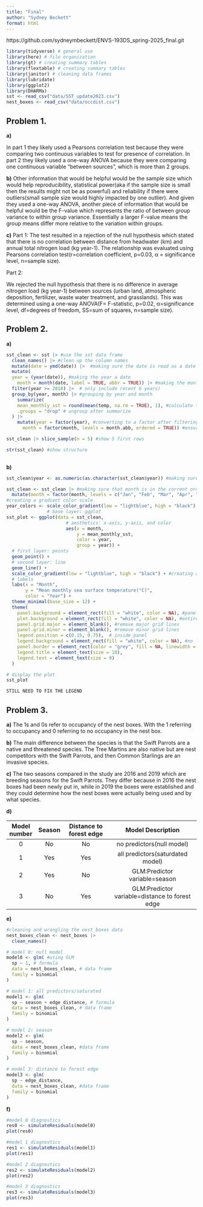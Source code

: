 ```yaml
---
title: "Final"
author: "Sydney Beckett"
format: html
---
```


https://github.com/sydneymbeckett/ENVS-193DS_spring-2025_final.git 



```r
library(tidyverse) # general use
library(here) # file organization
library(gt) # creating summary tables
library(flextable) # creating summary tables
library(janitor) # cleaning data frames
library(lubridate)
library(ggplot2)
library(DHARMa)
sst <- read_csv("data/SST_update2023.csv")
nest_boxes <- read_csv("data/occdist.csv")
```

## Problem 1.

**a)**

In part 1 they likely used a Pearsons correlation test because they were comparing two continuous variables to test for presence of correlation.
In part 2 they likely used a one-way ANOVA because they were comparing one continuous variable "between sources", which is more than 2 groups.

**b)**
Other information that would be helpful would be the sample size which would help reproducibility, statistical power(aka if the sample size is small then the results might not be as powerful) and reliability if there were outliers(small sample size would highly impacted by one outlier). And given they used a one-way ANOVA, another piece of information that would be helpful would be the F-value which represents the ratio of between group variance to within group variance. Essentially a larger F-value means the group means differ more relative to the variation within groups. 

**c)**
Part 1: 
The test resulted in a rejection of the null hypothesis which stated that there is no correlation between distance from headwater (km) and annual total nitrogen load (kg year-1). The relationship was evaluated using Pearsons correlation test(r=correlation coefficient, p=0.03, α = significance level, n=sample size).

Part 2: 

We rejected the null hypothesis that there is no difference in average nitrogen load (kg year-1) between sources (urban land, atmospheric deposition, fertilizer, waste water treatment, and grasslands). This was determined using a one-way ANOVA(F= F-statistic, p=0.02, α=significance level, df=degrees of freedom, SS=sum of squares, n=sample size).

## Problem 2.

**a)**
```r
sst_clean <- sst |> #use the sst data frame
  clean_names() |> #clean up the column names
  mutate(date = ymd(date)) |>  #making sure the date is read as a date
  mutate(
  year = (year(date)), #making the year a date
    month = month(date, label = TRUE, abbr = TRUE)) |> #making the month category and using abbreviations 
  filter(year >= 2018) |>  # only include recent 6 years) 
  group_by(year, month) |> #grouping by year and month
    summarize(
    mean_monthly_sst = round(mean(temp, na.rm = TRUE), 1), #calculate the mean monthly sst and round out to one decimal place
    .groups = "drop" # ungroup after summarize
  ) |> 
    mutate(year = factor(year), #converting to a factor after filtering
      month = factor(month, levels = month.abb, ordered = TRUE)) #ensure correct month ordering

sst_clean |> slice_sample(n = 5) #show 5 first rows

str(sst_clean) #show structure
  

```

**b)**
```r

sst_clean$year <- as.numeric(as.character(sst_clean$year)) #making sure the year is numeric

sst_clean <- sst_clean |> #making sure that month is in the corrent order
  mutate(month = factor(month, levels = c("Jan", "Feb", "Mar", "Apr", "May", "Jun","Jul", "Aug", "Sep", "Oct", "Nov", "Dec")))
#creating a gradient color scale 
year_colors <- scale_color_gradient(low = "lightblue", high = "black")
               # base layer: ggplot
sst_plot <- ggplot(data = sst_clean,
                      # aesthetics: x-axis, y-axis, and color
                      aes(x = month,
                          y = mean_monthly_sst,
                          color = year,
                          group = year)) +
  # first layer: points
  geom_point() +
  # second layer: line
  geom_line() +
  scale_color_gradient(low = "lightblue", high = "black") + #creating a color gradient
  # labels
  labs(x = "Month",
       y = "Mean monthly sea surface temperature(°C)",
       color = "Year") +
  theme_minimal(base_size = 12) +
  theme(
    panel.background = element_rect(fill = "white", color = NA), #panel background white
    plot.background = element_rect(fill = "white", color = NA), #entire plot background white
    panel.grid.major = element_blank(), #remove major grid lines
    panel.grid.minor = element_blank(), #remove minor grid lines
    legend.position = c(0.15, 0.75),  # inside panel
    legend.background = element_rect(fill = "white", color = NA), #no legend border
    panel.border = element_rect(color = "grey", fill = NA, linewidth = 0.5), #creating border
    legend.title = element_text(size = 10),
    legend.text = element_text(size = 9)
  )

# display the plot
sst_plot

STILL NEED TO FIX THE LEGEND
```

## Problem 3.

**a)**
The 1s and 0s refer to occupancy of the nest boxes. With the 1 referring to occupancy and 0 referring to no occupancy in the nest box.

**b)**
The main difference between the species is that the Swift Parrots are a native and threatened species. The Tree Martins are also native but are nest competitors with the Swift Parrots, and then Common Starlings are an invasive species. 

**c)**
The two seasons compared in the study are 2016 and 2019 which are breeding seasons for the Swift Parrots. They differ because in 2016 the nest boxes had been newly put in, while in 2019 the boxes were established and they could determine how the nest boxes were actually being used and by what species.

**d)**

| Model number | Season | Distance to forest edge | Model Description                             |           
|:------------:|:------:|:-----------------------:|:---------------------------------------------:|
| 0            |No      |No                       |no predictors(null model)                      |
| 1            |Yes     |Yes                      |all predictors(saturdated model)               |
| 2            |Yes     |No                       |GLM:Predictor variable=season                  |
| 3            |No      |Yes                      |GLM:Predictor variable=distance to forest edge |   
**e)**

```r
#cleaning and wrangling the nest_boxes data
nest_boxes_clean <- nest_boxes |> 
  clean_names()

```


```r
# model 0: null model
model0 <- glm( #using GLM
  sp ~ 1, # formula 
  data = nest_boxes_clean, # data frame
  family = binomial 
)

# model 1: all predictors/saturated
model1 <- glm(
  sp ~ season + edge_distance, # formula
  data = nest_boxes_clean, # data frame
  family = binomial
)

# model 2: season
model2 <- glm(
  sp ~ season,
  data = nest_boxes_clean, #data frame
  family = binomial
)

# model 3: distance to forest edge
model3 <- glm(
  sp ~ edge_distance,
  data = nest_boxes_clean, #data frame
  family = binomial
)

```

**f)**
```r
#model 0 diagnostics
res0 <- simulateResiduals(model0)
plot(res0)

#model 1 diagnostics
res1 <- simulateResiduals(model1)
plot(res1)

#model 2 diagnostics
res2 <- simulateResiduals(model2)
plot(res2)

#model 3 diagnostics
res3 <- simulateResiduals(model3)
plot(res3)

```

